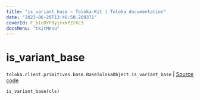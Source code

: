 ```yaml
---
title: "is_variant_base — Toloka-Kit | Toloka documentation"
date: "2023-06-20T13:46:50.209371"
coverId: F_bIcOYF9yjrxkPZrXc3
docsMenu: "tkitMenu"
---
```


# is_variant_base

`toloka.client.primitives.base.BaseTolokaObject.is_variant_base` | [Source code](https://github.com/Toloka/toloka-kit/blob/v1.2.0/src/client/primitives/base.py#L237)

```python
is_variant_base(cls)
```